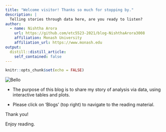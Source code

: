 ```yaml
---
title: "Welcome visitor! Thanks so much for stopping by."
description: |
  Telling stories through data here, are you ready to listen?
author:
  - name: Nishtha Arora 
    url: https://github.com/etc5523-2021/blog-NishthaArora3008
    affiliation: Monash University
    affiliation_url: https://www.monash.edu
output:
  distill::distill_article:
    self_contained: false
---
```


```r
knitr::opts_chunk$set(echo = FALSE)
```

<img src="https://i.gifer.com/75ez.gif" alt="Bello">

- The purpose of this blog is to share my story of analysis via data, using interactive tables and plots.

- Please click on 'Blogs' (top right) to navigate to the reading material.

Thank you!

Enjoy reading.


